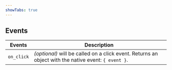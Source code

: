 ```yaml
---
showTabs: true
---
```


## Events

| Events     | Description                                                                                         |
| ---------- | --------------------------------------------------------------------------------------------------- |
| `on_click` | _(optional)_ will be called on a click event. Returns an object with the native event: `{ event }`. |
